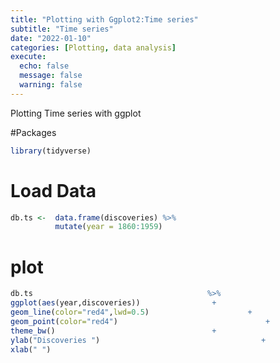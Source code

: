 ```yaml
---
title: "Plotting with Ggplot2:Time series"
subtitle: "Time series"
date: "2022-01-10"
categories: [Plotting, data analysis]
execute:
  echo: false
  message: false
  warning: false
---
```



Plotting Time series with ggplot

#Packages

```r

library(tidyverse)

```



# Load Data

```r

db.ts <-  data.frame(discoveries) %>% 
          mutate(year = 1860:1959)

```


# plot


```r

db.ts                                       %>% 
ggplot(aes(year,discoveries))                +
geom_line(color="red4",lwd=0.5)                      +
geom_point(color="red4")                                 + 
theme_bw()                                   +
ylab("Discoveries ")                                    +
xlab(" ")

```

